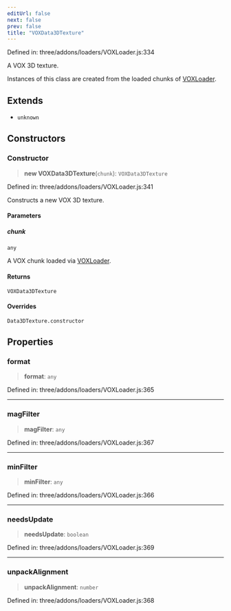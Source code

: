 ```yaml
---
editUrl: false
next: false
prev: false
title: "VOXData3DTexture"
---
```


Defined in: three/addons/loaders/VOXLoader.js:334

A VOX 3D texture.

Instances of this class are created from the loaded chunks of [VOXLoader](VOXLoader.html).

## Extends

- `unknown`

## Constructors

### Constructor

> **new VOXData3DTexture**(`chunk`): `VOXData3DTexture`

Defined in: three/addons/loaders/VOXLoader.js:341

Constructs a new VOX 3D texture.

#### Parameters

##### chunk

`any`

A VOX chunk loaded via [VOXLoader](VOXLoader.html).

#### Returns

`VOXData3DTexture`

#### Overrides

`Data3DTexture.constructor`

## Properties

### format

> **format**: `any`

Defined in: three/addons/loaders/VOXLoader.js:365

***

### magFilter

> **magFilter**: `any`

Defined in: three/addons/loaders/VOXLoader.js:367

***

### minFilter

> **minFilter**: `any`

Defined in: three/addons/loaders/VOXLoader.js:366

***

### needsUpdate

> **needsUpdate**: `boolean`

Defined in: three/addons/loaders/VOXLoader.js:369

***

### unpackAlignment

> **unpackAlignment**: `number`

Defined in: three/addons/loaders/VOXLoader.js:368
